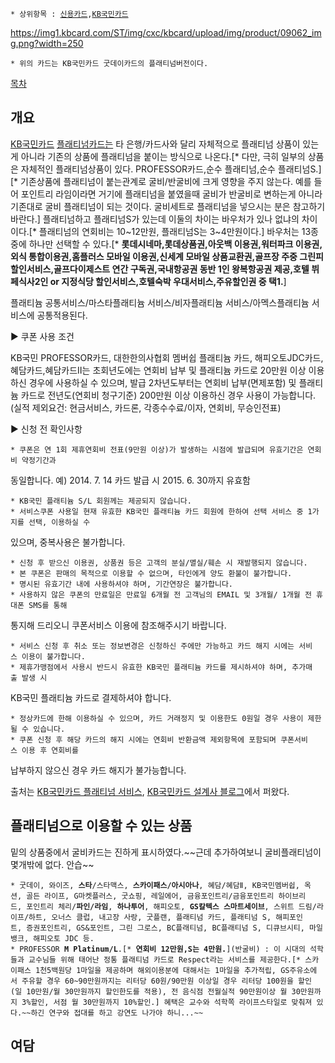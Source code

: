  * 상위항목 : [[신용카드]],[[KB국민카드]]

https://img1.kbcard.com/ST/img/cxc/kbcard/upload/img/product/09062_img.png?width=250
 * 위의 카드는 KB국민카드 굿데이카드의 플래티넘버전이다.


[[목차]]

== 개요 ==
[[KB국민카드]] [[플래티넘]]카드는 타 은행/카드사와 달리 자체적으로 플래티넘 상품이 있는게 아니라 기존의 상품에 플래티넘을 붙이는 방식으로 나온다.[* 다만, 극히 일부의 상품은 자체적인 플래티넘상품이 있다. PROFESSOR카드,순수 플래티넘,순수 플래티넘S.][* 기존상품에 플래티넘이 붙는관계로 굴비/반굴비에 크게 영향을 주지 않는다. 예를 들어 포인트리 라임이라면 거기에 플래티넘을 붙였을때 굴비가 반굴비로 변하는게 아니라 기존대로 굴비 플래티넘이 되는 것이다. 굴비세트로 플래티넘을 넣으시는 분은 참고하기 바란다.] 플래티넘하고 플래티넘S가 있는데 이둘의 차이는 바우처가 있나 없냐의 차이이다.[* 플래티넘의 연회비는 10~12만원, 플래티넘S는 3~4만원이다.] 바우처는 13종 중에 하나만 선택할 수 있다.[* '''롯데시네마,롯데상품권,아웃백 이용권,워터파크 이용권,외식 통합이용권,홈플러스 모바일 이용권,신세계 모바일 상품교환권,골프장 주중 그린피 할인서비스,골프다이제스트 연간 구독권,국내항공권 동반 1인 왕복항공권 제공,호텔 뷔페식사2인 or 지정식당 할인서비스,호텔숙박 우대서비스,주유할인권 중 택1.''']

플래티늄 공통서비스/마스타플래티늄 서비스/비자플래티늄 서비스/아멕스플래티늄 서비스에 공통적용된다.

▶ 쿠폰 사용 조건

KB국민 PROFESSOR카드, 대한한의사협회 멤버쉽 플래티늄 카드, 해피오토JDC카드, 혜담카드,혜담카드Ⅱ는 초회년도에는 연회비 납부 및 플래티늄 카드로 20만원 이상 이용하신 경우에 사용하실 수 있으며, 발급 2차년도부터는 연회비 납부(면제포함) 및 플래티늄 카드로 전년도(연회비 청구기준) 200만원 이상 이용하신 경우 사용이 가능합니다. 
(실적 제외요건: 현금서비스, 카드론, 각종수수료/이자, 연회비, 무승인전표)

▶ 신청 전 확인사항
 * 쿠폰은 연 1회 제휴연회비 전표(9만원 이상)가 발생하는 시점에 발급되며 유효기간은 연회비 약정기간과 
동일합니다. 예) 2014. 7. 14 카드 발급 시 2015. 6. 30까지 유효함 
 * KB국민 플래티늄 S/L 회원께는 제공되지 않습니다. 
 * 서비스쿠폰 사용일 현재 유효한 KB국민 플래티늄 카드 회원에 한하여 선택 서비스 중 1가지를 선택, 이용하실 수 
있으며, 중복사용은 불가합니다.  
 * 신청 후 받으신 이용권, 상품권 등은 고객의 분실/멸실/훼손 시 재발행되지 않습니다. 
 * 본 쿠폰은 판매의 목적으로 이용할 수 없으며, 타인에게 양도 환불이 불가합니다. 
 * 명시된 유효기간 내에 사용하셔야 하며, 기간연장은 불가합니다. 
 * 사용하지 않은 쿠폰의 만료일은 만료일 6개월 전 고객님의 EMAIL 및 3개월/ 1개월 전 휴대폰 SMS를 통해 
통지해 드리오니 쿠폰서비스 이용에 참조해주시기 바랍니다. 
 * 서비스 신청 후 취소 또는 정보변경은 신청하신 주에만 가능하고 카드 해지 시에는 서비스 이용이 불가합니다. 
 * 제휴가맹점에서 사용시 반드시 유효한 KB국민 플래티늄 카드를 제시하셔야 하며, 추가매출 발생 시 
KB국민 플래티늄 카드로 결제하셔야 합니다. 
 * 정상카드에 한해 이용하실 수 있으며, 카드 거래정지 및 이용한도 0원일 경우 사용이 제한될 수 있습니다. 
 * 쿠폰 신청 후 해당 카드의 해지 시에는 연회비 반환금액 제외항목에 포함되며 쿠폰서비스 이용 후 연회비를 
납부하지 않으신 경우 카드 해지가 불가능합니다.

출처는 [https://card.kbcard.com/CXPPPSVC368C.cms KB국민카드 플래티넘 서비스], [http://blog.naver.com/sorkchlrh522/120160879244 KB국민카드 설계사 블로그]에서 퍼왔다.

== 플래티넘으로 이용할 수 있는 상품 ==
밑의 상품중에서 굴비카드는 진하게 표시하였다.~~근데 추가하여보니 굴비플래티넘이 몇개밖에 없다. 안습~~

 * 굿데이, 와이즈, '''스타'''/스타맥스, '''스카이패스/아시아나''', 혜담/혜담Ⅱ, KB국민멤버쉽, 옥션, 골든 라이프, G마켓플러스, 굿쇼핑, 레일에어, 금융포인트리/금융포인트리 하이브리드, 포인트리 체리/'''파인/라임''', '''하나투어''', 해피오토, '''GS칼텍스 스마트세이브''', 스위트 드림/라이프/하트, 오너스 클럽, 내고장 사랑, 굿플랜, 플래티넘 카드, 플래티넘 S, 해피포인트, 증권포인트리, GS&포인트, 그린 그로스, BC플래티넘, BC플래티넘 S, 디큐브시티, 마일뱅크, 해피오토 JDC 등.
 * PROFESSOR '''M Platinum/L'''.[* '''연회비 12만원,S는 4만원.'''](반굴비) : 이 시대의 석학들과 교수님들 위해 태어난 정통 플래티넘 카드로 Respect라는 서비스를 제공한다.[* 스카이패스 1천5백원당 1마일을 제공하며 해외이용분에 대해서는 1마일을 추가적립, GS주유소에서 주유할 경우 60~90만원까지는 리터당 60원/90만원 이상일 경우 리터당 100원을 할인(일 10만원/월 30만원까지 할인한도를 적용), 전 음식점 전월실적 90만원이상 월 30만원까지 3%할인, 서점 월 30만원까지 10%할인.] 혜택은 교수와 석학쪽 라이프스타일로 맞춰져 있다.~~하긴 연구와 접대를 하고 강연도 나가야 하니...~~

== 여담 ==
